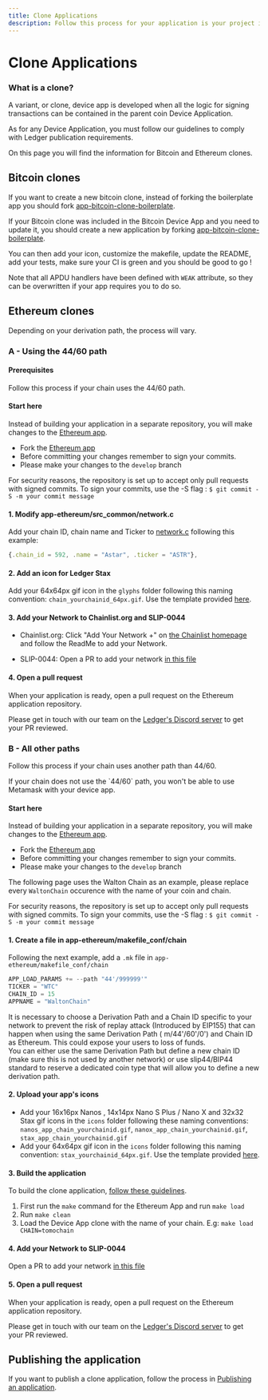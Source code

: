 ```yaml
---
title: Clone Applications
description: Follow this process for your application is your project is a Ethereum clone using all other paths than the 44/60 path.
---
```


# Clone Applications

### What is a clone?

A variant, or clone, device app is developed when all the logic for signing transactions can be contained in the parent coin Device Application.

As for any Device Application, you must follow our guidelines to comply with Ledger publication requirements.

On this page you will find the information for Bitcoin and Ethereum clones.

## Bitcoin clones

If you want to create a new bitcoin clone, instead of forking the boilerplate app you should fork [app-bitcoin-clone-boilerplate](https://github.com/LedgerHQ/app-bitcoin-clone-boilerplate).

If your Bitcoin clone was included in the Bitcoin Device App and you need to update it, you should
create a new application by forking [app-bitcoin-clone-boilerplate](https://github.com/LedgerHQ/app-bitcoin-clone-boilerplate).

You can then add your icon, customize the makefile, update the README, add your tests, make sure
your CI is green and you should be good to go !

Note that all APDU handlers have been defined with `WEAK` attribute, so they can be overwritten if your app requires you to do so.

## Ethereum clones

Depending on your derivation path, the process will vary.

### A - Using the 44/60 path

#### Prerequisites

Follow this process if your chain uses the 44/60 path.

#### Start here

Instead of building your application in a separate repository, you will make changes to the [Ethereum app](https://github.com/LedgerHQ/app-ethereum).

- Fork the [Ethereum app](https://github.com/LedgerHQ/app-ethereum)
- Before committing your changes remember to sign your commits.
- Please make your changes to the `develop` branch

<Callout type="warning" emoji="⚠️">
  For security reasons, the repository is set up to accept only pull requests with signed commits. To sign your commits, use the -S flag : <code>$ git commit -S -m your commit message</code>
</Callout>

#### 1. Modify app-ethereum/src_common/network.c

Add your chain ID, chain name and Ticker to [network.c](https://github.com/LedgerHQ/app-ethereum/blob/develop/src/network.c) following this example:

```js copy
{.chain_id = 592, .name = "Astar", .ticker = "ASTR"},
```

#### 2. Add an icon for Ledger Stax

Add your 64x64px gif icon in the `glyphs` folder following this naming convention: `chain_yourchainid_64px.gif`.
Use the template provided [here](../../deliver/deliverables/icons#stax-template).

#### 3. Add your Network to Chainlist.org and SLIP-0044

- Chainlist.org: Click "Add Your Network +" on [the Chainlist homepage](https://chainlist.org/) and follow the ReadMe to add your Network.

- SLIP-0044: Open a PR to add your network [in this file](https://github.com/satoshilabs/slips/blob/master/slip-0044.md)

#### 4. Open a pull request

When your application is ready, open a pull request on the Ethereum application repository.

Please get in touch with our team on the [Ledger's Discord server](https://developers.ledger.com/discord/) to get your PR reviewed.

### B - All other paths

Follow this process if your chain uses another path than 44/60.

<Callout type="warning" emoji="⚠️">
  If your chain does not use the `44/60` path, you won't be able to use Metamask with your device app.
</Callout>

#### Start here

Instead of building your application in a separate repository, you will make changes to the [Ethereum app](https://github.com/LedgerHQ/app-ethereum).

- Fork the [Ethereum app](https://github.com/LedgerHQ/app-ethereum)
- Before committing your changes remember to sign your commits.
- Please make your changes to the `develop` branch

The following page uses the Walton Chain as an example, please replace every `WaltonChain` occurence with the name of your coin and chain.

<Callout type="warning" emoji="⚠️">
  For security reasons, the repository is set up to accept only pull requests with signed commits. To sign your commits, use the -S flag : <code>$ git commit -S -m your commit message</code>
</Callout>

#### 1. Create a file in app-ethereum/makefile_conf/chain

Following the next example, add a `.mk` file in `app-ethereum/makefile_conf/chain`

``` c copy
APP_LOAD_PARAMS += --path "44'/999999'"
TICKER = "WTC"
CHAIN_ID = 15
APPNAME = "WaltonChain"
```

<Callout type="error" emoji="🚨">
    It is necessary to choose a Derivation Path and a Chain ID specific to your network to prevent the risk of replay attack (Introduced by EIP155) that can happen when using the same Derivation Path ( m/44'/60'/0') and Chain ID as Ethereum. This could expose your users to loss of funds.<br/>
    You can either use the same Derivation Path but define a new chain ID (make sure this is not used by another network) or use slip44/BIP44 standard to reserve a dedicated coin type that will allow you to define a new derivation path.
</Callout>

#### 2. Upload your app's icons

- Add your 16x16px Nanos , 14x14px Nano S Plus / Nano X and 32x32 Stax gif icons in the `icons` folder following these naming conventions: `nanos_app_chain_yourchainid.gif`, `nanox_app_chain_yourchainid.gif`, `stax_app_chain_yourchainid.gif`
- Add your 64x64px gif icon in the `icons` folder following this naming convention: `stax_yourchainid_64px.gif`.
Use the template provided [here](../../deliver/deliverables/icons).

#### 3. Build the application

To build the clone application, [follow these guidelines](../quickstart).
1. First run the `make` command for the Ethereum App and run `make load`
2. Run `make clean`
2. Load the Device App clone with the name of your chain. E.g: `make load CHAIN=tomochain`

#### 4. Add your Network to SLIP-0044

Open a PR to add your network [in this file](https://github.com/satoshilabs/slips/blob/master/slip-0044.md)

#### 5. Open a pull request

When your application is ready, open a pull request on the Ethereum application repository.

Please get in touch with our team on the [Ledger's Discord server](https://developers.ledger.com/discord/) to get your PR reviewed.

## Publishing the application

If you want to publish a clone application, follow the process in [Publishing an application](../../deliver).
